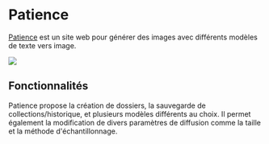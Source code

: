 
# Patience

[Patience](https://www.patience.ai) est un site web pour générer des images avec différents
modèles de texte vers image.

<div style={{ textAlign: "center" }}>
  <Image
    src="/docs/assets/tooling/patience.webp"
    width={1433}
    height={767}
    style={{ width: "750px", margin: "auto" }}
  />
</div>

## Fonctionnalités

Patience propose la création de dossiers, la sauvegarde de collections/historique, et plusieurs modèles différents au choix.
Il permet également la modification de divers paramètres de diffusion comme la taille et la méthode d'échantillonnage.
